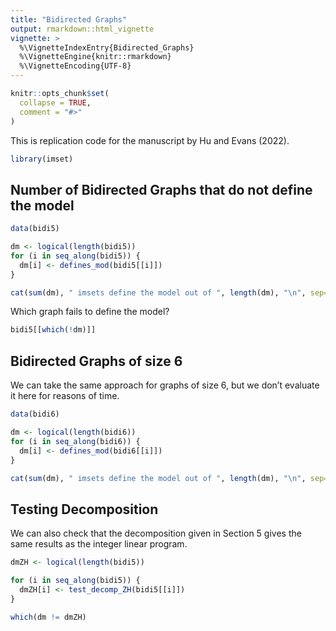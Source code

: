 ```yaml
---
title: "Bidirected Graphs"
output: rmarkdown::html_vignette
vignette: >
  %\VignetteIndexEntry{Bidirected_Graphs}
  %\VignetteEngine{knitr::rmarkdown}
  %\VignetteEncoding{UTF-8}
---
```


```r
knitr::opts_chunk$set(
  collapse = TRUE,
  comment = "#>"
)
```

This is replication code for the manuscript by Hu and Evans (2022).
```r
library(imset)
```

## Number of Bidirected Graphs that do not define the model

```r
data(bidi5)

dm <- logical(length(bidi5))
for (i in seq_along(bidi5)) {
  dm[i] <- defines_mod(bidi5[[i]])
}

cat(sum(dm), " imsets define the model out of ", length(dm), "\n", sep="")
```
Which graph fails to define the model?
```r
bidi5[[which(!dm)]]
```

## Bidirected Graphs of size 6

We can take the same approach for graphs of size 6, but we don't evaluate it
here for reasons of time.

```r
data(bidi6)

dm <- logical(length(bidi6))
for (i in seq_along(bidi6)) {
  dm[i] <- defines_mod(bidi6[[i]])
}

cat(sum(dm), " imsets define the model out of ", length(dm), "\n", sep="")
```

## Testing Decomposition

We can also check that the decomposition given in Section 5 gives the same 
results as the integer linear program.

```r
dmZH <- logical(length(bidi5))

for (i in seq_along(bidi5)) {
  dmZH[i] <- test_decomp_ZH(bidi5[[i]])
}

which(dm != dmZH)
```

